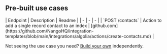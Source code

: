 
## Pre-built use cases

<AccordionGroup>


<Accordion title="Others">
| Endpoint | Description | Readme |
| - | - | - |
| `POST /contacts` | Action to add a single record contact to an index | [github.com](https://github.com/NangoHQ/integration-templates/blob/main/integrations/algolia/actions/create-contacts.md) |
</Accordion>

</AccordionGroup>

<Tip>Not seeing the use case you need? [Build your own](https://nango.dev/slack) independently.</Tip>
